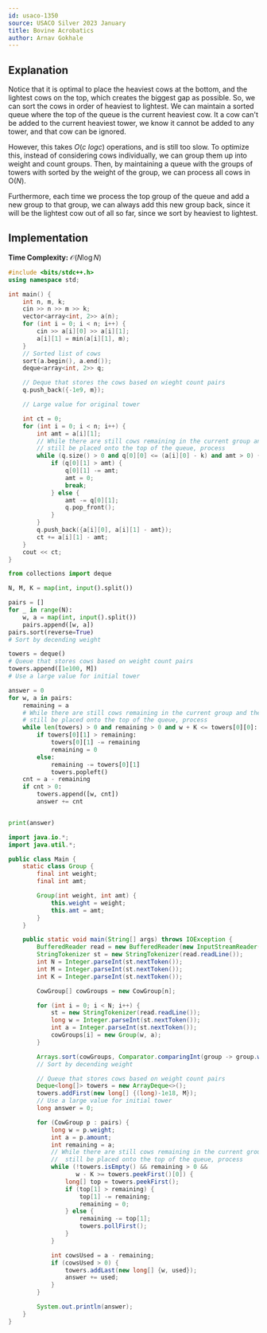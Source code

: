 ```yaml
---
id: usaco-1350
source: USACO Silver 2023 January
title: Bovine Acrobatics
author: Arnav Gokhale
---
```



## Explanation

Notice that it is optimal to place the heaviest cows at the bottom, and the lightest cows on the top, which creates the biggest gap as possible. So, we can sort the cows in order of heaviest to lightest. We can maintain a sorted queue where the top of the queue is the current heaviest cow. It a cow can't be added to the current heaviest tower, we know it cannot be added to any tower, and that cow can be ignored.

However, this takes $O(c$ $logc$) operations, and is still too slow. To optimize this, instead of considering cows individually, we can group them up into weight and count groups. Then, by maintaining a queue with the groups of towers with sorted by the weight of the group, we can process all cows in O($N$).

Furthermore, each time we process the top group of the queue and add a new group to that group, we can always add this new group back, since it will be the lightest cow out of all so far, since we sort by heaviest to lightest.


## Implementation

**Time Complexity:** $\mathcal{O}(N\log N)$

<LanguageSection>
<CPPSection>

```cpp
#include <bits/stdc++.h>
using namespace std;

int main() {
	int n, m, k;
	cin >> n >> m >> k;
	vector<array<int, 2>> a(n);
	for (int i = 0; i < n; i++) {
		cin >> a[i][0] >> a[i][1];
		a[i][1] = min(a[i][1], m);
	}
	// Sorted list of cows
	sort(a.begin(), a.end());
	deque<array<int, 2>> q;

	// Deque that stores the cows based on wieght count pairs
	q.push_back({-1e9, m});

	// Large value for original tower

	int ct = 0;
	for (int i = 0; i < n; i++) {
		int amt = a[i][1];
		// While there are still cows remaining in the current group and they can
		// still be placed onto the top of the queue, process
		while (q.size() > 0 and q[0][0] <= (a[i][0] - k) and amt > 0) {
			if (q[0][1] > amt) {
				q[0][1] -= amt;
				amt = 0;
				break;
			} else {
				amt -= q[0][1];
				q.pop_front();
			}
		}
		q.push_back({a[i][0], a[i][1] - amt});
		ct += a[i][1] - amt;
	}
	cout << ct;
}
```

</CPPSection>
<PySection>

```py
from collections import deque

N, M, K = map(int, input().split())

pairs = []
for _ in range(N):
	w, a = map(int, input().split())
	pairs.append([w, a])
pairs.sort(reverse=True)
# Sort by decending weight

towers = deque()
# Queue that stores cows based on weight count pairs
towers.append([1e100, M])
# Use a large value for initial tower

answer = 0
for w, a in pairs:
	remaining = a
	# While there are still cows remaining in the current group and they can
	# still be placed onto the top of the queue, process
	while len(towers) > 0 and remaining > 0 and w + K <= towers[0][0]:
		if towers[0][1] > remaining:
			towers[0][1] -= remaining
			remaining = 0
		else:
			remaining -= towers[0][1]
			towers.popleft()
	cnt = a - remaining
	if cnt > 0:
		towers.append([w, cnt])
		answer += cnt


print(answer)
```

</PySection>
<JavaSection>

```java
import java.io.*;
import java.util.*;

public class Main {
	static class Group {
		final int weight;
		final int amt;

		Group(int weight, int amt) {
			this.weight = weight;
			this.amt = amt;
		}
	}

	public static void main(String[] args) throws IOException {
		BufferedReader read = new BufferedReader(new InputStreamReader(System.in));
		StringTokenizer st = new StringTokenizer(read.readLine());
		int N = Integer.parseInt(st.nextToken());
		int M = Integer.parseInt(st.nextToken());
		int K = Integer.parseInt(st.nextToken());

		CowGroup[] cowGroups = new CowGroup[n];

		for (int i = 0; i < N; i++) {
			st = new StringTokenizer(read.readLine());
			long w = Integer.parseInt(st.nextToken());
			int a = Integer.parseInt(st.nextToken());
			cowGroups[i] = new Group(w, a);
		}

		Arrays.sort(cowGroups, Comparator.comparingInt(group -> group.weight));
		// Sort by decending weight

		// Queue that stores cows based on weight count pairs
		Deque<long[]> towers = new ArrayDeque<>();
		towers.addFirst(new long[] {(long)-1e18, M});
		// Use a large value for initial tower
		long answer = 0;

		for (CowGroup p : pairs) {
			long w = p.weight;
			int a = p.amount;
			int remaining = a;
			// While there are still cows remaining in the current group and they can
			//  still be placed onto the top of the queue, process
			while (!towers.isEmpty() && remaining > 0 &&
			       w - K >= towers.peekFirst()[0]) {
				long[] top = towers.peekFirst();
				if (top[1] > remaining) {
					top[1] -= remaining;
					remaining = 0;
				} else {
					remaining -= top[1];
					towers.pollFirst();
				}
			}

			int cowsUsed = a - remaining;
			if (cowsUsed > 0) {
				towers.addLast(new long[] {w, used});
				answer += used;
			}
		}

		System.out.println(answer);
	}
}
```

</JavaSection>
</LanguageSection>
